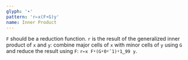 ```yaml
---
glyph: '∙'
pattern: 'r←x(F∙G)y'
name: Inner Product
---
```


`F` should be a reduction function. `r` is the result of the generalized inner product of `x` and `y`: combine major cells of `x` with minor cells of `y` using `G` and reduce the result using `F`: `r←x F⍤(G⍤0⍤¯1)⍤1‿99 y`.